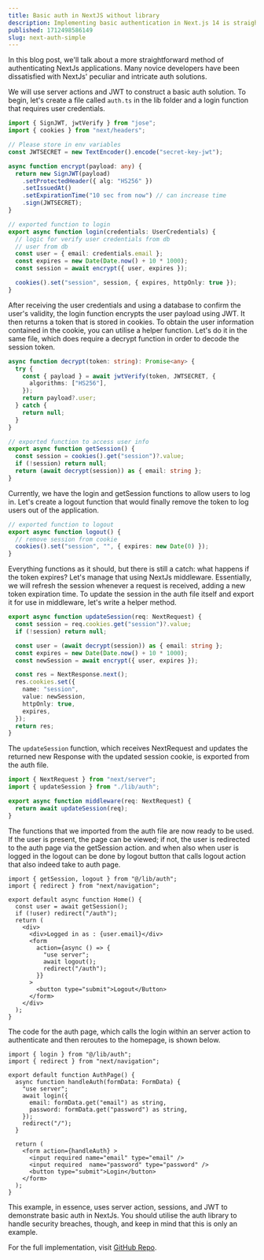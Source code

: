 ```yaml
---
title: Basic auth in NextJS without library
description: Implementing basic authentication in Next.js 14 is straightforward.
published: 1712498586149
slug: next-auth-simple
---
```


In this blog post, we'll talk about a more straightforward method of authenticating NextJs applications. Many novice developers have been dissatisfied with NextJs' peculiar and intricate auth solutions.

We will use server actions and JWT to construct a basic auth solution.
To begin, let's create a file called `auth.ts` in the lib folder and a login function that requires user credentials.

```ts:lib/auth.ts
import { SignJWT, jwtVerify } from "jose";
import { cookies } from "next/headers";

// Please store in env variables
const JWTSECRET = new TextEncoder().encode("secret-key-jwt");

async function encrypt(payload: any) {
  return new SignJWT(payload)
    .setProtectedHeader({ alg: "HS256" })
    .setIssuedAt()
    .setExpirationTime("10 sec from now") // can increase time
    .sign(JWTSECRET);
}

// exported function to login
export async function login(credentials: UserCredentials) {
  // logic for verify user credentials from db
  // user from db
  const user = { email: credentials.email };
  const expires = new Date(Date.now() + 10 * 1000);
  const session = await encrypt({ user, expires });

  cookies().set("session", session, { expires, httpOnly: true });
}
```

After receiving the user credentials and using a database to confirm the user's validity, the login function encrypts the user payload using JWT. It then returns a token that is stored in cookies.
To obtain the user information contained in the cookie, you can utilise a helper function. Let's do it in the same file, which does require a decrypt function in order to decode the session token.

```ts:lib/auth.ts
async function decrypt(token: string): Promise<any> {
  try {
    const { payload } = await jwtVerify(token, JWTSECRET, {
      algorithms: ["HS256"],
    });
    return payload?.user;
  } catch {
    return null;
  }
}

// exported function to access user info
export async function getSession() {
  const session = cookies().get("session")?.value;
  if (!session) return null;
  return (await decrypt(session)) as { email: string };
}
```

Currently, we have the login and getSession functions to allow users to log in. Let's create a logout function that would finally remove the token to log users out of the application.

```ts:lib/auth.ts
// exported function to logout
export async function logout() {
  // remove session from cookie
  cookies().set("session", "", { expires: new Date(0) });
}
```

Everything functions as it should, but there is still a catch: what happens if the token expires? Let's manage that using NextJs middleware. Essentially, we will refresh the session whenever a request is received, adding a new token expiration time. To update the session in the auth file itself and export it for use in middleware, let's write a helper method.

```ts:lib/auth.ts
export async function updateSession(req: NextRequest) {
  const session = req.cookies.get("session")?.value;
  if (!session) return null;

  const user = (await decrypt(session)) as { email: string };
  const expires = new Date(Date.now() + 10 * 1000);
  const newSession = await encrypt({ user, expires });

  const res = NextResponse.next();
  res.cookies.set({
    name: "session",
    value: newSession,
    httpOnly: true,
    expires,
  });
  return res;
}
```

The `updateSession` function, which receives NextRequest and updates the returned new Response with the updated session cookie, is exported from the auth file.

```ts:middleware.ts {5}
import { NextRequest } from "next/server";
import { updateSession } from "./lib/auth";

export async function middleware(req: NextRequest) {
  return await updateSession(req);
}
```

The functions that we imported from the auth file are now ready to be used. If the user is present, the page can be viewed; if not, the user is redirected to the auth page via the getSession action. and when also when user is logged in the logout can be done by logout button that calls logout action that also indeed take to auth page.

```tsx:app/page.tsx
import { getSession, logout } from "@/lib/auth";
import { redirect } from "next/navigation";

export default async function Home() {
  const user = await getSession();
  if (!user) redirect("/auth");
  return (
    <div>
      <div>Logged in as : {user.email}</div>
      <form
        action={async () => {
          "use server";
          await logout();
          redirect("/auth");
        }}
      >
        <button type="submit">Logout</Button>
      </form>
    </div>
  );
}
```

The code for the auth page, which calls the login within an server action to authenticate and then reroutes to the homepage, is shown below.

```tsx:app/auth/page.tsx
import { login } from "@/lib/auth";
import { redirect } from "next/navigation";

export default function AuthPage() {
  async function handleAuth(formData: FormData) {
    "use server";
    await login({
      email: formData.get("email") as string,
      password: formData.get("password") as string,
    });
    redirect("/");
  }

  return (
    <form action={handleAuth} >
      <input required name="email" type="email" />
      <input required  name="password" type="password" />
      <button type="submit">Login</button>
    </form>
  );
}
```

This example, in essence, uses server action, sessions, and JWT to demonstrate basic auth in NextJs. You should utilise the auth library to handle security breaches, though, and keep in mind that this is only an example.

For the full implementation, visit <a href="https://github.com/nisabmohd/nextjs-auth-simple-jwt">GitHub Repo</a>.
